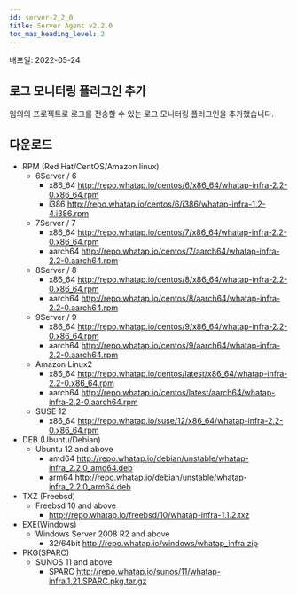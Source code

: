 ```yaml
---
id: server-2_2_0
title: Server Agent v2.2.0
toc_max_heading_level: 2
---
```


배포일: 2022-05-24

## 로그 모니터링 플러그인 추가

임의의 프로젝트로 로그를 전송할 수 있는 로그 모니터링 플러그인을 추가했습니다.

## 다운로드

* RPM (Red Hat/CentOS/Amazon linux)
  * 6Server / 6 
    * x86_64 http://repo.whatap.io/centos/6/x86_64/whatap-infra-2.2-0.x86_64.rpm 
    * i386 http://repo.whatap.io/centos/6/i386/whatap-infra-1.2-4.i386.rpm
  * 7Server / 7 
    * x86_64 http://repo.whatap.io/centos/7/x86_64/whatap-infra-2.2-0.x86_64.rpm 
    * aarch64 http://repo.whatap.io/centos/7/aarch64/whatap-infra-2.2-0.aarch64.rpm
  * 8Server / 8 
    * x86_64 http://repo.whatap.io/centos/8/x86_64/whatap-infra-2.2-0.x86_64.rpm 
    * aarch64 http://repo.whatap.io/centos/8/aarch64/whatap-infra-2.2-0.aarch64.rpm
  * 9Server / 9 
    * x86_64 http://repo.whatap.io/centos/9/x86_64/whatap-infra-2.2-0.x86_64.rpm 
    * aarch64 http://repo.whatap.io/centos/9/aarch64/whatap-infra-2.2-0.aarch64.rpm
  * Amazon Linux2
    * x86_64 http://repo.whatap.io/centos/latest/x86_64/whatap-infra-2.2-0.x86_64.rpm 
    * aarch64 http://repo.whatap.io/centos/latest/aarch64/whatap-infra-2.2-0.aarch64.rpm
  * SUSE 12
    * x86_64 http://repo.whatap.io/suse/12/x86_64/whatap-infra-2.2-0.x86_64.rpm
* DEB (Ubuntu/Debian)
  * Ubuntu 12 and above
    * amd64 http://repo.whatap.io/debian/unstable/whatap-infra_2.2.0_amd64.deb
    * arm64 http://repo.whatap.io/debian/unstable/whatap-infra_2.2.0_arm64.deb
* TXZ (Freebsd)
  * Freebsd 10 and above
    * http://repo.whatap.io/freebsd/10/whatap-infra-1.1.2.txz
* EXE(Windows)
  * Windows Server 2008 R2 and above
    * 32/64bit http://repo.whatap.io/windows/whatap_infra.zip
* PKG(SPARC)
  * SUNOS 11 and above
    * SPARC http://repo.whatap.io/sunos/11/whatap-infra.1.21.SPARC.pkg.tar.gz
